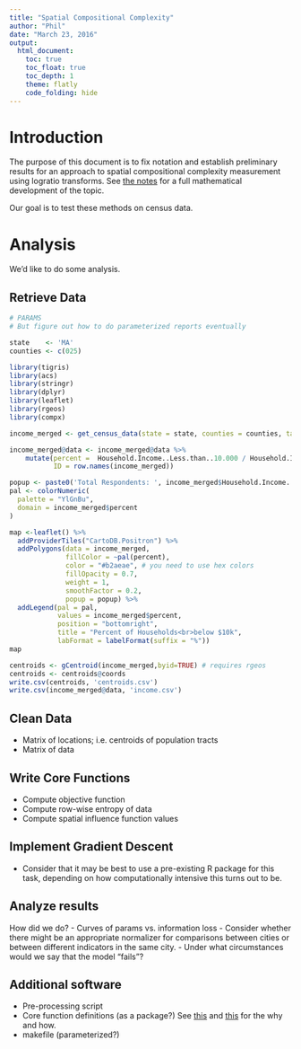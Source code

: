 ```yaml
---
title: "Spatial Compositional Complexity"
author: "Phil"
date: "March 23, 2016"
output:
  html_document:
    toc: true
    toc_float: true
    toc_depth: 1
    theme: flatly
    code_folding: hide
---
```


# Introduction

The purpose of this document is to fix notation and establish preliminary results for an approach to spatial compositional complexity measurement using logratio transforms. See [the notes](https://github.com/PhilChodrow/compositional-complexity/blob/master/methods/logratio.pdf) for a full mathematical development of the topic. 

Our goal is to test these methods on census data. 

# Analysis

We'd like to do some analysis. 

## Retrieve Data

```r
# PARAMS
# But figure out how to do parameterized reports eventually

state    <- 'MA'
counties <- c(025)
```

```r
library(tigris)
library(acs)
library(stringr)
library(dplyr)
library(leaflet)
library(rgeos)
library(compx)
```


```r

income_merged <- get_census_data(state = state, counties = counties, table_num = "B19001")

income_merged@data <- income_merged@data %>%
    mutate(percent =  Household.Income..Less.than..10.000 / Household.Income..Total.,
    	   ID = row.names(income_merged))

popup <- paste0('Total Respondents: ', income_merged$Household.Income..Total.)
pal <- colorNumeric(
  palette = "YlGnBu",
  domain = income_merged$percent
)

map <-leaflet() %>%
  addProviderTiles("CartoDB.Positron") %>%
  addPolygons(data = income_merged, 
              fillColor = ~pal(percent), 
              color = "#b2aeae", # you need to use hex colors
              fillOpacity = 0.7, 
              weight = 1, 
              smoothFactor = 0.2,
              popup = popup) %>%
  addLegend(pal = pal, 
            values = income_merged$percent, 
            position = "bottomright", 
            title = "Percent of Households<br>below $10k",
            labFormat = labelFormat(suffix = "%")) 
map 
```

```r
centroids <- gCentroid(income_merged,byid=TRUE) # requires rgeos
centroids <- centroids@coords
write.csv(centroids, 'centroids.csv')
write.csv(income_merged@data, 'income.csv')
```

## Clean Data

- Matrix of locations; i.e. centroids of population tracts
- Matrix of data

## Write Core Functions

- Compute objective function
- Compute row-wise entropy of data
- Compute spatial influence function values

## Implement Gradient Descent

- Consider that it may be best to use a pre-existing R package for this task, depending on how computationally intensive this turns out to be. 

## Analyze results
How did we do?
- Curves of params vs. information loss
- Consider whether there might be an appropriate normalizer for comparisons between cities or between different indicators in the same city. 
- Under what circumstances would we say that the model "fails"?

## Additional software

- Pre-processing script
- Core function definitions (as a package?) See [this](http://rmflight.github.io/posts/2014/07/analyses_as_packages.html) and [this](http://rmflight.github.io/posts/2014/07/vignetteAnalysis.html) for the why and how. 
- makefile (parameterized?)
